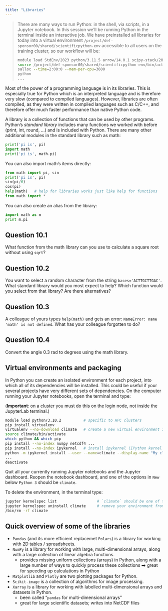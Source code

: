```yaml
---
title: "Libraries"
---
```


<!-- <u>For Day 2</u>, we will switch to running inside Jupyter Notebook -- please see option 2 in -->
<!-- [the Setup section](../python-01-setup#starting-python). -->




> There are many ways to run Python: in the shell, via scripts, in a Jupyter notebook. In this session we'll
> be running Python in the terminal inside an interactive job. We have preinstalled all libraries for today
> into a virtual environment `/project/def-sponsor00/shared/scientificpython-env` accessible to all users on
> the training cluster, so our workflow will be:
> ```sh
> module load StdEnv/2023 python/3.11.5 arrow/14.0.1 scipy-stack/2023b netcdf/4.9.2
> source /project/def-sponsor00/shared/scientificpython-env/bin/activate
> salloc --time=2:00:0 --mem-per-cpu=3600
> python
> ...
> ```




<!-- > Today we'll be running Python via JupyterHub on our training cluster. Point your browser to -->
<!-- > https://oc.c3.ca, log in with your guest username and password, then launch a JupyterHub server with time = -->
<!-- > ***3 hours***, **1 CPU core**, memory = ***3600 MB***, GPU configuration = ***None***, user interface = -->
<!-- > ***JupyterLab***. Finally, start a new Python 3 notebook. -->
<!-- {{< figure src="/img/jupyterlab.png" height=550 >}} -->








Most of the power of a programming language is in its libraries. This is especially true for Python which is
an interpreted language and is therefore very slow (compared to compiled languages). However, libraries are
often compiled, as they were written in compiled languages such as C/C++, and therefore offer much faster
performance than native Python code.

A library is a collection of functions that can be used by other programs. Python's *standard library* includes many
functions we worked with before (print, int, round, ...) and is included with Python. There are many other additional
modules in the standard library such as math:

```py
print('pi is', pi)
import math
print('pi is', math.pi)
```

You can also import math's items directly:

```py
from math import pi, sin
print('pi is', pi)
sin(pi/6)
cos(pi)
help(math)   # help for libraries works just like help for functions
from math import *
```

You can also create an alias from the library:

```py
import math as m
print m.pi
```

::: {.callout-caution collapse="true"}
## Question 10.1
What function from the math library can you use to calculate a square root without using `sqrt`?
:::

::: {.callout-caution collapse="true"}
## Question 10.2
You want to select a random character from the string `bases='ACTTGCTTGAC'`. What standard library would you
most expect to help? Which function would you select from that library? Are there alternatives?
:::

::: {.callout-caution collapse="true"}
## Question 10.3
A colleague of yours types `help(math)` and gets an error: `NameError: name 'math' is not defined`. What has
your colleague forgotten to do?
:::

::: {.callout-caution collapse="true"}
## Question 10.4
Convert the angle 0.3 rad to degrees using the math library.
:::

## Virtual environments and packaging

<!-- Something that comes up often when trying to get people to use python is virtual environments and packaging - -->
<!-- it would be nice if there could be a discussion on this as well. -->

<!-- To install a package into the current Python environment from inside a Jupyter notebook, simply do (you will -->
<!-- probably need to restart the kernel before you can use the package): -->
<!-- ```sh -->
<!-- %pip install packageName   # e.g. try bson -->
<!-- ``` -->

In Python you can create an isolated environment for each project, into which all of its dependencies will be
installed. This could be useful if your several projects have very different sets of dependencies. On the computer
running your Jupyter notebooks, open the terminal and type:

(**Important**: on a cluster you must do this on the login node, not inside the JupyterLab terminal.)

```sh
module load python/3.10.2          # specific to HPC clusters
pip install virtualenv
virtualenv --no-download climate   # create a new virtual environment in your current directory
source climate/bin/activate
which python && which pip
pip install --no-index numpy netcdf4 ...
pip install --no-index ipykernel   # install ipykernel (IPython kernel for Jupyter) into this environment
python -m ipykernel install --user --name=climate --display-name "My climate project"   # add your environment to Jupyter
...
deactivate
```

Quit all your currently running Jupyter notebooks and the Jupyter dashboard. Reopen the notebook dashboard,
and one of the options in `New` below `Python 3` should be `climate`.

<!-- If running on syzygy.ca, logout from your -->
<!-- session and then log back in. -->

To delete the environment, in the terminal type:

```sh
jupyter kernelspec list                  # `climate` should be one of them
jupyter kernelspec uninstall climate     # remove your environment from Jupyter
/bin/rm -rf climate
```









##  Quick overview of some of the libraries

- `Pandas` (and its more efficient replacemet `Polars`) is a library for working with 2D tables / spreadsheets.
- `NumPy` is a library for working with large, multi-dimensional arrays, along with a large collection of
  linear algebra functions.
  - provides missing uniform collections (arrays) in Python, along with a large number of ways to quickly
    process these collections ⮕ great for speeding up calculations in Python
- `Matplotlib` and `Plotly` are two plotting packages for Python.
- `Scikit-image` is a collection of algorithms for image processing.
- `Xarray` is a library for working with labelled multi-dimensional arrays and datasets in Python.
  - been called "`pandas` for multi-dimensional arrays"
  - great for large scientific datasets; writes into NetCDF files

